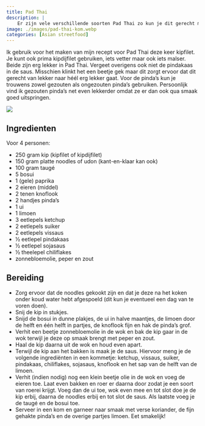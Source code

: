 ```yaml
---
title: Pad Thai
description: |
    Er zijn vele verschillende soorten Pad Thai zo kun je dit gerecht maken met vis, garnalen, vegetarisch of zoals ik deed, met kip. Lekker en makkelijk. 
image: ./images/pad-thai-kom.webp
categories: [Asian streetfood]
---
```


:::{.grid}
:::{.g-col-8}
Ik gebruik voor het maken van mijn recept voor Pad Thai deze keer kipfilet. Je kunt ook prima kipdijfilet gebruiken, iets vetter maar ook iets malser. Beide zijn erg lekker in Pad Thai. Vergeet overigens ook niet de pindakaas in de saus. Misschien klinkt het een beetje gek maar dit zorgt ervoor dat dit gerecht van lekker naar héél erg lekker gaat. Voor de pinda’s kun je trouwens zowel gezouten als ongezouten pinda’s gebruiken. Persoonlijk vind ik gezouten pinda’s net even lekkerder omdat ze er dan ook qua smaak goed uitspringen.

:::
:::{.g-col-4}
![](./images/pad-thai-kom.webp)
:::
:::

## Ingredienten

Voor 4 personen:

- 250 gram kip (kipfilet of kipdijfilet)
- 150 gram platte noodles of udon (kant-en-klaar kan ook)
- 100 gram taugé
- 5 bosui
- 1 (gele) paprika
- 2 eieren (middel)
- 2 tenen knoflook
- 2 handjes pinda's 
- 1 ui
- 1 limoen
- 3 eetlepels ketchup
- 2 eetlepels suiker
- 2 eetlepels vissaus
- ½ eetlepel pindakaas
- ½ eetlepel sojasaus
- ½ theelepel chiliflakes
- zonnebloemolie, peper en zout

## Bereiding

- Zorg ervoor dat de noodles gekookt zijn en dat je deze na het koken onder koud water hebt afgespoeld (dit kun je eventueel een dag van te voren doen).
- Snij de kip in stukjes.
- Snijd de bosui in dunne plakjes, de ui in halve maantjes, de limoen door de helft en één helft in partjes, de knoflook fijn en hak de pinda's grof.
- Verhit een beetje zonnebloemolie in de wok en bak de kip gaar in de wok terwijl je deze op smaak brengt met peper en zout.
- Haal de kip daarna uit de wok en houd even apart.
- Terwijl de kip aan het bakken is maak je de saus. Hiervoor meng je de volgende ingrediënten in een kommetje: ketchup, vissaus, suiker, pindakaas, chiliflakes, sojasaus, knoflook en het sap van de helft van de limoen.
- Verhit (indien nodig) nog een klein beetje olie in de wok en voeg de eieren toe. Laat even bakken en roer er daarna door zodat je een soort van roerei krijgt. Voeg dan de ui toe, wok even mee en tot slot doe je de kip erbij, daarna de noodles erbij en tot slot de saus. Als laatste voeg je de taugé en de bosui toe.
- Serveer in een kom en garneer naar smaak met verse koriander, de fijn gehakte pinda's en de overige partjes limoen. Eet smakelijk!